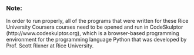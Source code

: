 ### Note:

In order to run properly, all of the programs that were written for these Rice University Coursera courses need to be opened and run in CodeSkulptor (http://www.codeskulptor.org), which is a browser-based programming environment for the programming language Python that was developed by Prof. Scott Rixner at Rice University.
